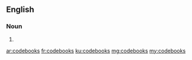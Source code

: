 ==English==

===Noun===
{{head|en}}

# {{plural of|codebook}}

[[ar:codebooks]]
[[fr:codebooks]]
[[ku:codebooks]]
[[mg:codebooks]]
[[my:codebooks]]